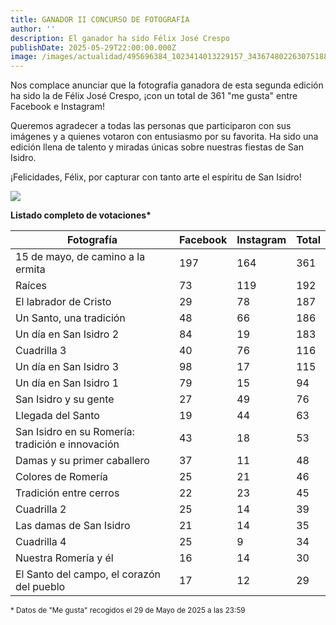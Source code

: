 ```yaml
---
title: GANADOR II CONCURSO DE FOTOGRAFÍA
author: ''
description: El ganador ha sido Félix José Crespo
publishDate: 2025-05-29T22:00:00.000Z
image: /images/actualidad/495696384_1023414013229157_3436748022630751883_n.webp
---
```


Nos complace anunciar que la fotografía ganadora de esta segunda edición ha sido la de Félix José Crespo, ¡con un total de 361 "me gusta" entre Facebook e Instagram!

Queremos agradecer a todas las personas que participaron con sus imágenes y a quienes votaron con entusiasmo por su favorita. Ha sido una edición llena de talento y miradas únicas sobre nuestras fiestas de San Isidro.

¡Felicidades, Félix, por capturar con tanto arte el espíritu de San Isidro!

![](/images/actualidad/499708556_1016616903908868_1351337645921547496_n.webp)

**Listado completo de votaciones\***

| Fotografía                                       | Facebook | Instagram | Total |
| ------------------------------------------------ | -------- | --------- | ----- |
| 15 de mayo, de camino a la ermita                | 197      | 164       | 361   |
| Raíces                                           | 73       | 119       | 192   |
| El labrador de Cristo                            | 29       | 78        | 187   |
| Un Santo, una tradición                          | 48       | 66        | 186   |
| Un día en San Isidro 2                           | 84       | 19        | 183   |
| Cuadrilla 3                                      | 40       | 76        | 116   |
| Un día en San Isidro 3                           | 98       | 17        | 115   |
| Un día en San Isidro 1                           | 79       | 15        | 94    |
| San Isidro y su gente                            | 27       | 49        | 76    |
| Llegada del Santo                                | 19       | 44        | 63    |
| San Isidro en su Romería: tradición e innovación | 43       | 18        | 53    |
| Damas y su primer caballero                      | 37       | 11        | 48    |
| Colores de Romería                               | 25       | 21        | 46    |
| Tradición entre cerros                           | 22       | 23        | 45    |
| Cuadrilla 2                                      | 25       | 14        | 39    |
| Las damas de San Isidro                          | 21       | 14        | 35    |
| Cuadrilla 4                                      | 25       | 9         | 34    |
| Nuestra Romería y él                             | 16       | 14        | 30    |
| El Santo del campo, el corazón del pueblo        | 17       | 12        | 29    |

<small>* Datos de "Me gusta" recogidos el 29 de Mayo de 2025 a las 23:59</small>
